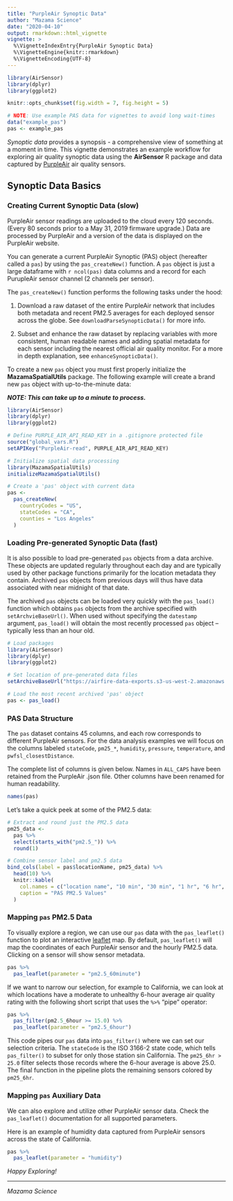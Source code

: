 ```yaml
---
title: "PurpleAir Synoptic Data"
author: "Mazama Science"
date: "2020-04-10"
output: rmarkdown::html_vignette
vignette: >
  %\VignetteIndexEntry{PurpleAir Synoptic Data}
  %\VignetteEngine{knitr::rmarkdown}
  %\VignetteEncoding{UTF-8}
---
```


```r
library(AirSensor)
library(dplyr)
library(ggplot2)

knitr::opts_chunk$set(fig.width = 7, fig.height = 5)

# NOTE: Use example PAS data for vignettes to avoid long wait-times
data("example_pas")
pas <- example_pas
```

_Synoptic data_ provides a synopsis - a comprehensive view of something at a
moment in time. This vignette demonstrates an example 
workflow for exploring air quality synoptic data using the **AirSensor**
R package and data captured by [PurpleAir](https://www.purpleair.com/) air 
quality sensors.

## Synoptic Data Basics

### Creating Current Synoptic Data (slow)

PurpleAir sensor readings are uploaded to the cloud every 120 seconds.
(Every 80 seconds prior to a May 31, 2019 firmware upgrade.)
Data are processed by PurpleAir and a version of the data is displayed on the 
PurpleAir website. 

You can generate a current PurpleAir Synoptic (PAS) object (hereafter called
a `pas`) by using the `pas_createNew()` function. A `pas` object is just a large
dataframe with `r ncol(pas)` data columns and a record for each
PurupleAir sensor channel (2 channels per sensor).

The `pas_createNew()` function performs the following tasks under the hood: 

1. Download a raw dataset of the entire PurpleAir network that includes both 
metadata and recent PM2.5 averages for each deployed sensor across the globe. 
See `downloadParseSynopticData()` for more info.

2. Subset and enhance the raw dataset by replacing variables with more consistent,
human readable names and adding spatial metadata for each sensor including the 
nearest official air quality monitor. For a more in depth explanation, see 
`enhanceSynopticData()`.

To create a new `pas` object you must first properly initialize the 
**MazamaSpatialUtils** package. The following example will create a brand new 
`pas` object with up-to-the-minute data:

_**NOTE: This can take up to a minute to process.**_

```r
library(AirSensor)
library(dplyr)
library(ggplot2)

# Define PURPLE_AIR_API_READ_KEY in a .gitignore protected file
source("global_vars.R")
setAPIKey("PurpleAir-read", PURPLE_AIR_API_READ_KEY)

# Initialize spatial data processing 
library(MazamaSpatialUtils)
initializeMazamaSpatialUtils()

# Create a 'pas' object with current data
pas <- 
  pas_createNew(
    countryCodes = "US", 
    stateCodes = "CA", 
    counties = "Los Angeles"
  )
```

### Loading Pre-generated Synoptic Data (fast)

It is also possible to load pre-generated `pas` objects from a data archive.
These objects are updated regularly throughout each day and are typically used 
by other package functions primarily for the location metadata they contain. 
Archived `pas` objects from previous days will thus have data associated with 
near midnight of that date.

The archived `pas` objects can be loaded very quickly with the `pas_load()` 
function which obtains `pas` objects from the archive specified with
`setArchvieBaseUrl()`. When used without specifying the `datestamp` argument,
`pas_load()` will obtain the most recently processed `pas` object -- typically
less than an hour old.

```r
# Load packages
library(AirSensor)
library(dplyr)
library(ggplot2)

# Set location of pre-generated data files
setArchiveBaseUrl("https://airfire-data-exports.s3-us-west-2.amazonaws.com/PurpleAir/v1")

# Load the most recent archived 'pas' object
pas <- pas_load()
```

### PAS Data Structure

The `pas` dataset contains 45 columns, and each row corresponds to different 
PurpleAir sensors. For the data analysis examples we will focus on the columns
labeled `stateCode`, `pm25_*`, `humidity`, `pressure`, `temperature`, and 
`pwfsl_closestDistance`. 

The complete list of columns is given below. Names in `ALL_CAPS` have been
retained from the PurpleAir .json file. Other columns have been renamed for
human readability.

```r
names(pas)
```

Let's take a quick peek at some of the PM2.5 data:

```r
# Extract and round just the PM2.5 data
pm25_data <-
  pas %>% 
  select(starts_with("pm2.5_")) %>% 
  round(1)

# Combine sensor label and pm2.5 data 
bind_cols(label = pas$locationName, pm25_data) %>%
  head(10) %>% 
  knitr::kable(
    col.names = c("location name", "10 min", "30 min", "1 hr", "6 hr", "1 day", "1 wk"),
    caption = "PAS PM2.5 Values"
  )
``` 

### Mapping `pas` PM2.5 Data

To visually explore a region, we can use our `pas` data with the `pas_leaflet()`
function to plot an interactive [leaflet](https://leafletjs.com/) map.
By default, `pas_leaflet()` will map the coordinates of each PurpleAir sensor 
and the hourly PM2.5 data. Clicking on a sensor will show sensor metadata.

```r
pas %>% 
  pas_leaflet(parameter = "pm2.5_60minute")
```

If we want to narrow our selection, for example to California, we can look at which 
locations have a moderate to unhealthy 6-hour average air quality rating with
the following short script that uses the `%>%` "pipe" operator:

```r
pas %>% 
  pas_filter(pm2.5_6hour >= 15.0) %>% 
  pas_leaflet(parameter = "pm2.5_6hour")
```

This code pipes our `pas` data into `pas_filter()` where we can set our 
selection criteria. The `stateCode` is the ISO 3166-2 state code, 
which tells `pas_filter()`  to subset for only those station sin California. 
The `pm25_6hr > 25.0` filter selects those records where the 6-hour average is 
above 25.0. The final function in the pipeline plots the remaining sensors
colored by `pm25_6hr`.

### Mapping `pas` Auxiliary Data

We can also explore and utilize other PurpleAir sensor data. Check the 
`pas_leaflet()` documentation for all supported parameters.

Here is an example of humidity data captured from PurpleAir sensors across the 
state of California.

```r
pas %>% 
  pas_leaflet(parameter = "humidity")
```


_Happy Exploring!_

----

_Mazama Science_



